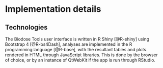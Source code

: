# Implementation details {#appendix-implementation}

## Technologies

The Biodose Tools user interface is written in R Shiny [@R-shiny] using Bootstrap 4 [@R-bs4Dash], analyses are implemented in the R programming language [@R-base], with the resultant tables and plots rendered in HTML through JavaScript libraries. This is done by the browser of choice, or by an instance of QtWebKit if the app is run through RStudio.
